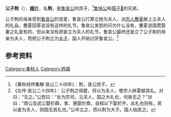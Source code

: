 {{Infobox 先秦人物
|image       = 
|姓= [[姬姓|姬]]
|名= 荆
|shi        = 
|zi          = 
|hao         = 
|job         = 
|nickname    = 
|nickzi      = 
|posthumous  = 
|国家= [[鲁国|鲁国]]
|名称= 公子荆
|hometown    = 
|birth       = 
|death       = 
|honor       = 
|honor2      = 
|spouse       = 
|父=鲁哀公 }}
'''公子荆'''（{{bd|？||？||}}），[[姬姓|'''姬'''姓]]，名'''荆'''，是[[鲁哀公|鲁哀公]]的庶子，<ref>《春秋经传集解·哀公二十四年》：荆，哀公庶子。</ref>[[鲁悼公|鲁悼公]]和[[孺子𪏆|孺子𪏆]]的兄弟。

公子荆的母亲受到[[鲁哀公|鲁哀公]]的宠爱，鲁哀公打算立她为夫人，派[[宗人|宗人]][[釁夏|釁夏]]献上立夫人的礼品，釁夏回答说没有这样的礼节。鲁哀公发怒的问为什么没有，釁夏说国君娶妻之礼是有的，但从来没有把妾立为夫人的礼节。鲁哀公最终还是立了公子荆的母亲为夫人，而把公子荆立为[[太子|太子]]，国人开始讨厌鲁哀公。<ref>《左传·哀公二十四年》：公子荆之母嬖，将以为夫人，使宗人衅夏献其礼。对曰：“无之。”公怒曰：“女为宗司，立夫人，国之大礼也，何故无之？”对曰：“周公及武公娶於薛，孝、惠娶於商，自桓以下娶於齐，此礼也则有。若以妾为夫人，则固无其礼也。”公卒立之，而以荆为大子。国人始恶之。</ref>

==参考资料==
{{reflist}}

[[Category:春秋人|Category:春秋人]]
[[Category:姓姬|Category:姓姬]]